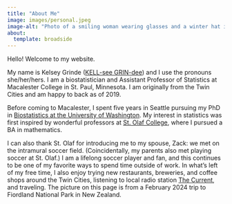 ```yaml
---
title: "About Me"
image: images/personal.jpeg
image-alt: "Photo of a smiling woman wearing glasses and a winter hat in front of a beautiful New Zealand landscape"
about: 
  template: broadside
---
```


Hello! Welcome to my website.

My name is Kelsey Grinde ([KELL-see GRIN-dee](https://namedrop.io/kelseygrinde)) and I use the pronouns she/her/hers. 
I am a biostatistician and Assistant Professor of Statistics at Macalester College in St. Paul, Minnesota. 
I am originally from the Twin Cities and am happy to back as of 2019.

Before coming to Macalester, I spent five years in Seattle pursuing my PhD in [Biostatistics at the University of Washington](https://www.biostat.washington.edu/). 
My interest in statistics was first inspired by wonderful professors at [St. Olaf College](https://wp.stolaf.edu/mscs/), where I pursued a BA in mathematics. 

I can also thank St. Olaf for introducing me to my spouse, Zack: we met on the intramural soccer field. 
(Coincidentally, my parents also met playing soccer at St. Olaf.) 
I am a lifelong soccer player and fan, and this continues to be one of my favorite ways to spend time outside of work. 
In what's left of my free time, I also enjoy trying new restaurants, breweries, and coffee shops around the Twin Cities, listening to local radio station [The Current](https://www.thecurrent.org/), and traveling. 
The picture on this page is from a February 2024 trip to Fiordland National Park in New Zealand. 

